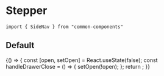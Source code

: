 
<Meta title="MDX|Side Nav" component={SideNav} />

# Stepper

```
import { SideNav } from "common-components"
```

## Default

<Preview>
  <Story name="default">
    {() => {
      const [open, setOpen] = React.useState(false);
      const handleDrawerClose = () => {
        setOpen(!open);
      };
      return <SideNav handleDrawerClose={handleDrawerClose} open={open} />;
    }}
  </Story>
</Preview>
